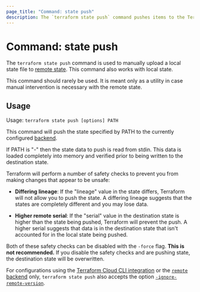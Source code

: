 ```yaml
---
page_title: "Command: state push"
description: The `terraform state push` command pushes items to the Terraform state.
---
```


# Command: state push

The `terraform state push` command is used to manually upload a local
state file to [remote state](/language/state/remote). This command also
works with local state.

This command should rarely be used. It is meant only as a utility in case
manual intervention is necessary with the remote state.

## Usage

Usage: `terraform state push [options] PATH`

This command will push the state specified by PATH to the currently
configured [backend](/language/settings/backends).

If PATH is "-" then the state data to push is read from stdin. This data
is loaded completely into memory and verified prior to being written to
the destination state.

Terraform will perform a number of safety checks to prevent you from
making changes that appear to be unsafe:

- **Differing lineage**: If the "lineage" value in the state differs,
  Terraform will not allow you to push the state. A differing lineage
  suggests that the states are completely different and you may lose
  data.

- **Higher remote serial**: If the "serial" value in the destination state
  is higher than the state being pushed, Terraform will prevent the push.
  A higher serial suggests that data is in the destination state that isn't
  accounted for in the local state being pushed.

Both of these safety checks can be disabled with the `-force` flag.
**This is not recommended.** If you disable the safety checks and are
pushing state, the destination state will be overwritten.

For configurations using the [Terraform Cloud CLI integration](/cli/cloud) or the [`remote` backend](/language/settings/backends/remote)
only, `terraform state push`
also accepts the option
[`-ignore-remote-version`](/cli/cloud/command-line-arguments#ignore-remote-version).
